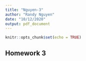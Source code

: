 ```yaml
---
title: "Nguyen-3"
author: "Randy Nguyen"
date: "10/12/2020"
output: pdf_document
---
```


```r
knitr::opts_chunk$set(echo = TRUE)
```

## Homework 3



